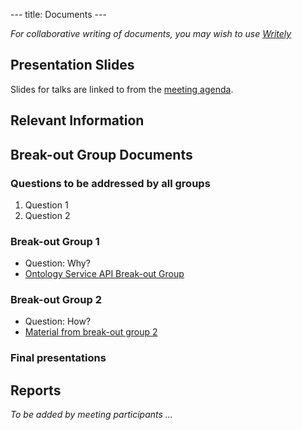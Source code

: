 ---
title: Documents
---

''For collaborative writing of documents, you may wish to use [http://www.writely.com/ Writely]''

==Presentation Slides==

Slides for talks are linked to from the [[Agenda|meeting agenda]].

==Relevant Information==
==Break-out Group Documents==
===Questions to be addressed by all groups===

# Question 1
# Question 2

===Break-out Group 1===

* Question: Why?
* [[Ontology Service API Break-out Group]]

===Break-out Group 2===

* Question: How?
* [[Break-out Group 2|Material from break-out group 2]]
===Final presentations===
==Reports==

''To be added by meeting participants ...''